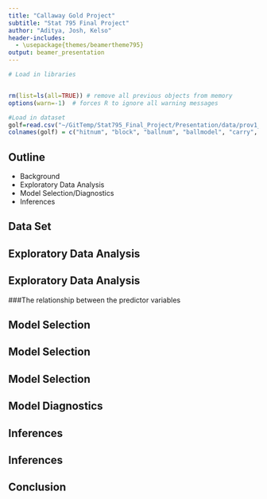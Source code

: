 ```yaml
---
title: "Callaway Gold Project"
subtitle: "Stat 795 Final Project"
author: "Aditya, Josh, Kelso"
header-includes:
  - \usepackage{themes/beamertheme795}
output: beamer_presentation
---
```


```r
# Load in libraries


rm(list=ls(all=TRUE)) # remove all previous objects from memory
options(warn=-1)  # forces R to ignore all warning messages

#Load in dataset
golf=read.csv("~/GitTemp/Stat795_Final_Project/Presentation/data/prov1_f.csv",header=FALSE)
colnames(golf) = c("hitnum", "block", "ballnum", "ballmodel", "carry", "rolling", "total_distance", "t_disp", "traj")
```

<!-- slide 2 -->

## Outline

- Background
- Exploratory Data Analysis
- Model Selection/Diagnostics
- Inferences

<!-- slide 3 -->

## Data Set


<!-- slide 4 -->

## Exploratory Data Analysis

<!-- slide 5 -->

## Exploratory Data Analysis

###The relationship between the predictor variables

<!-- slide 6 -->

## Model Selection

<!-- slide 7 -->

## Model Selection

<!-- slide 8 -->

## Model Selection

<!-- slide 9 -->

## Model Diagnostics

<!-- slide 10 -->

## Inferences

<!-- slide 11 -->

## Inferences

<!-- slide 12 -->

## Conclusion
